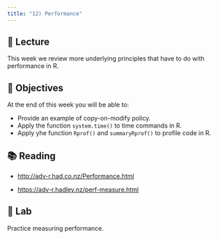 ```yaml
---
title: "12) Performance"
---
```



## 📖 Lecture

This week we review more underlying principles that have to do with performance in R.



## 🎯 Objectives

At the end of this week you will be able to:

- Provide an example of copy-on-modify policy.
- Apply the function `system.time()` to time commands in R.
- Apply yhe function `Rprof()` and `summaryRprof()` to profile code in R.  



## 📚 Reading

- <a href="http://adv-r.had.co.nz/Performance.html" target="_blank">http://adv-r.had.co.nz/Performance.html</a>

- <a href="https://adv-r.hadley.nz/perf-measure.html" target="_blank">https://adv-r.hadley.nz/perf-measure.html</a>



## 🔬 Lab

Practice measuring performance.


